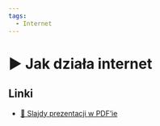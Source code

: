 ```yaml
---
tags:
  - Internet
---
```



# ▶️ Jak działa internet

<YouTubePlayer videoId="uUirZQKK08w" />

## Linki

- [📄 Slajdy prezentacji w PDF’ie](/download/slidev/1-3-2-jak-dziala-internet.pdf)
